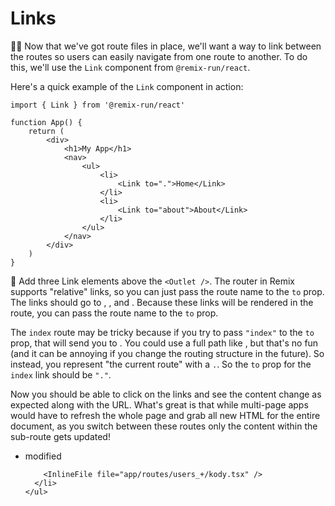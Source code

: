 # Links

👨‍💼 Now that we've got route files in place, we'll want a way to link between the
routes so users can easily navigate from one route to another. To do this, we'll
use the `Link` component from `@remix-run/react`.

Here's a quick example of the `Link` component in action:

```tsx
import { Link } from '@remix-run/react'

function App() {
	return (
		<div>
			<h1>My App</h1>
			<nav>
				<ul>
					<li>
						<Link to=".">Home</Link>
					</li>
					<li>
						<Link to="about">About</Link>
					</li>
				</ul>
			</nav>
		</div>
	)
}
```

🐨 Add three Link elements above the `<Outlet />`. The router in Remix supports
"relative" links, so you can just pass the route name to the `to` prop. The
links should go to <LinkToApp to="/users/kody" />, <LinkToApp to="/users/kody/host" />, and <LinkToApp to="/users/kody/renter" />.
Because these links will be rendered in the <LinkToApp to="/users/kody" />
route, you can pass the route name to the `to` prop.

The `index` route may be tricky because if you try to pass `"index"` to the `to`
prop, that will send you to <LinkToApp to="/users/kody/index" />. You could use
a full path like <LinkToApp to="/users/kody" />, but that's no fun (and it can
be annoying if you change the routing structure in the future). So instead, you
represent "the current route" with a `.`. So the `to` prop for the `index` link
should be `"."`.

Now you should be able to click on the links and see the content change as
expected along with the URL. What's great is that while multi-page apps would
have to refresh the whole page and grab all new HTML for the entire document, as
you switch between these routes only the content within the sub-route gets
updated!

<TouchedFiles>
  <div id="files">
    <ul>
      <li data-state="modified">
        <span>modified</span>

        <InlineFile file="app/routes/users_+/kody.tsx" />
      </li>
    </ul>

  </div>
</TouchedFiles>
